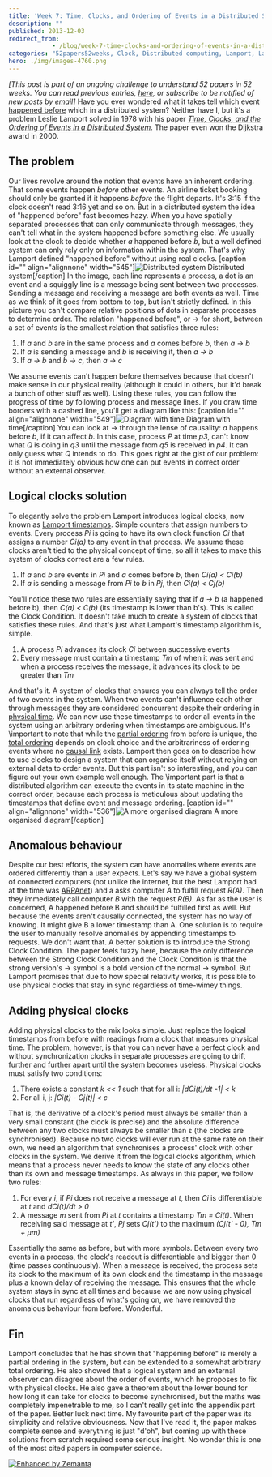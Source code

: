 ```yaml
---
title: 'Week 7: Time, Clocks, and Ordering of Events in a Distributed System'
description: ""
published: 2013-12-03
redirect_from: 
            - /blog/week-7-time-clocks-and-ordering-of-events-in-a-distributed-system/swizec/6444
categories: "52papers52weeks, Clock, Distributed computing, Lamport, Lamport timestamps, Learning, Partially ordered set, Personal, time, Total order"
hero: ./img/images-4760.png
---
```

_\[This post is part of an ongoing challenge to understand 52 papers in 52 weeks. You can read previous entries, [here](http://swizec.com/blog/category/52-papers-in-52-weeks), or subscribe to be notified of new posts by [email](http://swiz.ec/52papers-list)]_ Have you ever wondered what it takes tell which event [happened before](http://en.wikipedia.org/wiki/Happened-before "Happened-before") which in a distributed system? Neither have I, but it's a problem Leslie Lamport solved in 1978 with his paper [_Time, Clocks, and the Ordering of Events in a Distributed System_](http://www.stanford.edu/class/cs240/readings/lamport.pdf). The paper even won the Dijkstra award in 2000.

## The problem

Our lives revolve around the notion that events have an inherent ordering. That some events happen _before_ other events. An airline ticket booking should only be granted if it happens _before_ the flight departs. It's 3:15 if the clock doesn't read 3:16 yet and so on. But in a distributed system the idea of "happened before" fast becomes hazy. When you have spatially separated processes that can only communicate through messages, they can't tell what in the system happened before something else. We usually look at the clock to decide whether _a_ happened before _b_, but a well defined system can only rely only on information within the system. That's why Lamport defined "happened before" without using real clocks. \[caption id="" align="alignnone" width="545"]![Distributed system](./img/images-4760.png "Distributed system") Distributed system\[/caption] In the image, each line represents a process, a dot is an event and a squiggly line is a message being sent between two processes. Sending a message and receiving a message are both events as well. Time as we think of it goes from bottom to top, but isn't strictly defined. In this picture you can't compare relative positions of dots in separate processes to determine order. The relation "happened before", or → for short, between a set of events is the smallest relation that satisfies three rules:

1. If _a_ and _b_ are in the same process and _a_ comes before _b_, then _a → b_
2. If _a_ is sending a message and _b_ is receiving it, then _a → b_
3. If _a → b_ and _b → c_, then _a → c_

We assume events can't happen before themselves because that doesn't make sense in our physical reality (although it could in others, but it'd break a bunch of other stuff as well). Using these rules, you can follow the progress of time by following process and message lines. If you draw time borders with a dashed line, you'll get a diagram like this: \[caption id="" align="alignnone" width="549"]![Diagram with time](./img/images-4761.png "Diagram with time") Diagram with time\[/caption] You can look at → through the lense of causality: _a_ happens before _b_, if it can affect _b_. In this case, process _P_ at time _p3_, can't know what _Q_ is doing in _q3_ until the message from _q5_ is received in _p4_. It can only guess what _Q_ intends to do. This goes right at the gist of our problem: it is not immediately obvious how one can put events in correct order without an external observer.

## Logical clocks solution

To elegantly solve the problem Lamport introduces logical clocks, now known as [Lamport timestamps](http://en.wikipedia.org/wiki/Lamport_timestamps "Lamport timestamps"). Simple counters that assign numbers to events. Every process _Pi_ is going to have its own clock function _Ci_ that assigns a number _Ci(a)_ to any event in that process. We assume these clocks aren't tied to the physical concept of time, so all it takes to make this system of clocks correct are a few rules.

1. If _a_ and _b_ are events in _Pi_ and _a_ comes before _b_, then _Ci(a) &lt; Ci(b)_
2. If _a_ is sending a message from _Pi_ to _b_ in _Pj_, then _Ci(a) &lt; Cj(b)_

You'll notice these two rules are essentially saying that if _a → b_ (a happened before b), then _C(a) &lt; C(b)_ (its timestamp is lower than b's). This is called the Clock Condition. It doesn't take much to create a system of clocks that satisfies these rules. And that's just what Lamport's timestamp algorithm is, simple.

1. A process _Pi_ advances its clock _Ci_ between successive events
2. Every message must contain a timestamp _Tm_ of when it was sent and when a process receives the message, it advances its clock to be greater than _Tm_

And that's it. A system of clocks that ensures you can always tell the order of two events in the system. When two events can't influence each other through messages they are considered concurrent despite their ordering in [physical time](http://en.wikipedia.org/wiki/Time "Time"). We can now use these timestamps to order all events in the system using an arbitrary ordering when timestamps are ambiguous. It's \\important to note that while the [partial ordering](http://en.wikipedia.org/wiki/Partially_ordered_set "Partially ordered set") from before is unique, the [total ordering](http://en.wikipedia.org/wiki/Total_order "Total order") depends on clock choice and the arbitrariness of ordering events where no [causal link](http://en.wikipedia.org/wiki/Causality "Causality") exists. Lamport then goes on to describe how to use clocks to design a system that can organise itself without relying on external data to order events. But this part isn't so interesting, and you can figure out your own example well enough. The \\important part is that a distributed algorithm can execute the events in its state machine in the correct order, because each process is meticulous about updating the timestamps that define event and message ordering. \[caption id="" align="alignnone" width="536"]![A more organised diagram](./img/images-4773.png "A more organised diagram") A more organised diagram\[/caption]

## Anomalous behaviour

Despite our best efforts, the system can have anomalies where events are ordered differently than a user expects. Let's say we have a global system of connected computers (not unlike the internet, but the best Lamport had at the time was [ARPAnet](http://en.wikipedia.org/wiki/ARPANET "ARPANET")) and a asks computer _A_ to fulfill request _R(A)_. Then they immediately call computer _B_ with the request _R(B)_. As far as the user is concerned, A happened before B and should be fulfilled first as well. But because the events aren't causally connected, the system has no way of knowing. It might give B a lower timestamp than A. One solution is to require the user to manually resolve anomalies by appending timestamps to requests. We don't want that. A better solution is to introduce the Strong Clock Condition. The paper feels fuzzy here, because the only difference between the Strong Clock Condition and the Clock Condition is that the strong version's → symbol is a bold version of the normal → symbol. But Lamport promises that due to how special relativity works, it is possible to use physical clocks that stay in sync regardless of time-wimey things.

## Adding physical clocks

Adding physical clocks to the mix looks simple. Just replace the logical timestamps from before with readings from a clock that measures physical time. The problem, however, is that you can never have a perfect clock and without synchronization clocks in separate processes are going to drift further and further apart until the system becomes useless. Physical clocks must satisfy two conditions:

1. There exists a constant _k &lt;&lt; 1_ such that for all i: _|dCi(t)/dt -1| &lt; k_
2. For all i, j: _|Ci(t) - Cj(t)| &lt; ε_

That is, the derivative of a clock's period must always be smaller than a very small constant (the clock is precise) and the absolute difference between any two clocks must always be smaller than ε (the clocks are synchronised). Because no two clocks will ever run at the same rate on their own, we need an algorithm that synchronises a process' clock with other clocks in the system. We derive it from the logical clocks algorithm, which means that a process never needs to know the state of any clocks other than its own and message timestamps. As always in this paper, we follow two rules:

1. For every _i_, if _Pi_ does not receive a message at _t_, then _Ci_ is differentiable at _t_ and _dCi(t)/dt > 0_
2. A message _m_ sent from _Pi_ at _t_ contains a timestamp _Tm = Ci(t)_. When receiving said message at _t'_, _Pj_ sets _Cj(t')_ to the maximum _(Cj(t' - 0), Tm + μm)_

Essentially the same as before, but with more symbols. Between every two events in a process, the clock's readout is differentiable and bigger than 0 (time passes continuously). When a message is received, the process sets its clock to the maximum of its own clock and the timestamp in the message plus a known delay of receiving the message. This ensures that the whole system stays in sync at all times and because we are now using physical clocks that run regardless of what's going on, we have removed the anomalous behaviour from before. Wonderful.

## Fin

Lamport concludes that he has shown that "happening before" is merely a partial ordering in the system, but can be extended to a somewhat arbitrary total ordering. He also showed that a logical system and an external observer can disagree about the order of events, which he proposes to fix with physical clocks. He also gave a theorem about the lower bound for how long it can take for clocks to become synchronised, but the maths was completely impenetrable to me, so I can't really get into the appendix part of the paper. Better luck next time. My favourite part of the paper was its simplicity and relative obviousness. Now that I've read it, the paper makes complete sense and everything is just "d'oh", but coming up with these solutions from scratch required some serious insight. No wonder this is one of the most cited papers in computer science.

[![Enhanced by Zemanta](http://img.zemanta.com/zemified_e.png?x-id=797ec3ec-ebad-4c86-8c4f-0ed17595b04b)](http://www.zemanta.com/?px "Enhanced by Zemanta")
